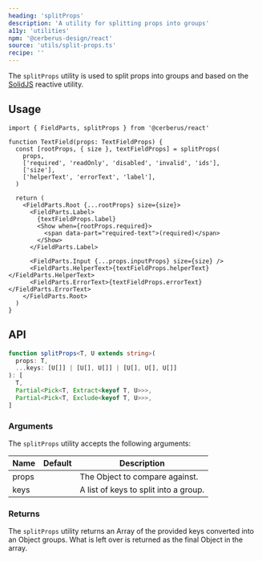 ```yaml
---
heading: 'splitProps'
description: 'A utility for splitting props into groups'
a11y: 'utilities'
npm: '@cerberus-design/react'
source: 'utils/split-props.ts'
recipe: ''
---
```


The `splitProps` utility is used to split props into groups and based on the [SolidJS](https://docs.solidjs.com/reference/reactive-utilities/split-props)  reactive utility.

## Usage

```tsx title="text-field.tsx" {4-9}
import { FieldParts, splitProps } from '@cerberus/react'

function TextField(props: TextFieldProps) {
  const [rootProps, { size }, textFieldProps] = splitProps(
    props,
    ['required', 'readOnly', 'disabled', 'invalid', 'ids'],
    ['size'],
    ['helperText', 'errorText', 'label'],
  )

  return (
    <FieldParts.Root {...rootProps} size={size}>
      <FieldParts.Label>
        {textFieldProps.label}
        <Show when={rootProps.required}>
          <span data-part="required-text">(required)</span>
        </Show>
      </FieldParts.Label>

      <FieldParts.Input {...props.inputProps} size={size} />
      <FieldParts.HelperText>{textFieldProps.helperText}</FieldParts.HelperText>
      <FieldParts.ErrorText>{textFieldProps.errorText}</FieldParts.ErrorText>
    </FieldParts.Root>
  )
}
```

## API

```typescript
function splitProps<T, U extends string>(
  props: T,
  ...keys: [U[]] | [U[], U[]] | [U[], U[], U[]]
): [
  T,
  Partial<Pick<T, Extract<keyof T, U>>>,
  Partial<Pick<T, Exclude<keyof T, U>>>,
]
```

### Arguments

The `splitProps` utility accepts the following arguments:

| Name         | Default    | Description                                      |
| ------------ | ---------- | ------------------------------------------------ |
| props        |            | The Object to compare against.                   |
| keys         |            | A list of keys to split into a group.            |

### Returns

The `splitProps` utility returns an Array of the provided keys converted into an Object groups. What is left over is returned as the final Object in the array.
